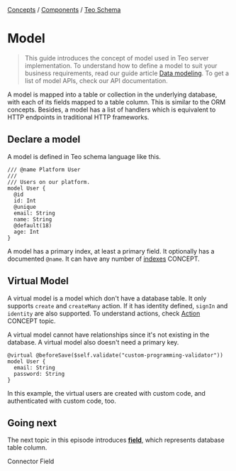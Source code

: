 
<div className="breadcrumbs">
  <span className="breadcrumb">
    <a href="/docs/concepts">Concepts</a>
  </span>
  <span> / </span>
  <span className="breadcrumb">
    <a href="/docs/concepts/components">Components</a>
  </span>
  <span> / </span>
  <span className="breadcrumb">
    <a href="/docs/concepts/components/teo-schema">Teo Schema</a>
  </span>
</div>

# Model

> This guide introduces the concept of model used in Teo server implementation.
> To understand how to define a model to suit your business requirements, read
> our guide article [Data modeling](/docs/guides/server-guides/data-modeling).
> To get a list of model APIs, check our API documentation.

A model is mapped into a table or collection in the underlying database, with
each of its fields mapped to a table column. This is similar to the ORM
concepts. Besides, a model has a list of handlers which is equivalent to HTTP
endpoints in traditional HTTP frameworks.

## Declare a model

A model is defined in Teo schema language like this.

```teo showLineNumbers
/// @name Platform User
///
/// Users on our platform.
model User {
  @id
  id: Int
  @unique
  email: String
  name: String
  @default(18)
  age: Int
}
```

A model has a primary index, at least a primary field. It optionally has a
documented `@name`. It can have any number of [indexes](/docs/concepts/components/teo-schema/index-concept) <span class="concept">CONCEPT</span>.

## Virtual Model

A virtual model is a model which don't have a database table. It only supports
`create` and `createMany` action. If it has identity defined, `signIn` and
`identity` are also supported. To understand actions, check
[Action](/docs/concepts/components/teo-schema/action)
<span class="concept">CONCEPT</span> topic.

A virtual model cannot have relationships since it's not existing in the
database. A virtual model also doesn't need a primary key.

```teo showLineNumbers
@virtual @beforeSave($self.validate("custom-programming-validator"))
model User {
  email: String
  password: String
}
```

In this example, the virtual users are created with custom code, and
authenticated with custom code, too.

## Going next

The next topic in this episode introduces
[**field**](/docs/concepts/components/teo-schema/field), which represents database
table column.

<PrevNext>
  <PrevArticle href="/docs/concepts/components/teo-schema/connector">Connector</PrevArticle>
  <NextArticle href="/docs/concepts/components/teo-schema/field">Field</NextArticle>
</PrevNext>
